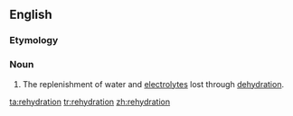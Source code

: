 ==English==

===Etymology===
{{prefix|en|re|hydration}}

===Noun===
{{en-noun|-|s}}
{{wikipedia}}

# The replenishment of water and [[electrolytes]] lost through [[dehydration]].

[[ta:rehydration]]
[[tr:rehydration]]
[[zh:rehydration]]